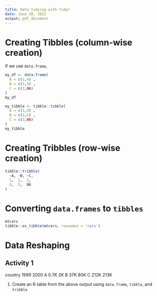 ```yaml
---
title: Data tidying with tidyr
date: June 30, 2022
output: pdf_document
---
```


# Creating Tibbles (column-wise creation)

If we use `data.frame`, 

```r
my_df <- data.frame(
  A = c(1,4) , 
  B = c(2,5) , 
  C = c(3,NA) 
)
my_df
```

```r
my_tibble <- tibble::tibble(
  A = c(1,4) , 
  B = c(2,5) , 
  C = c(3,NA) 
)
my_tibble
```
# Creating Tribbles (row-wise creation)

```r
tibble::tribble(
  ~A, ~B, ~C,
  1,  2,  3,
  4,  5,  NA
)
```

# Converting `data.frames` to `tibbles`

```r
mtcars
tibble::as_tibble(mtcars, rownames = 'cars')
```

# Data Reshaping

## Activity 1

country 1999 2000
A       0.7K 2K
B       37K  80K
C       212K 213K

 1. Create an R table from the above output using `data.frame`, `tibble`, and `tribble`